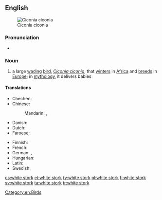 ==English==
[[Image:Ciconia ciconia (aka).jpg|thumb|right|Ciconia ciconia]]

===Pronunciation===
* {{audio|en-uk-white stork.ogg|Audio (UK)}}

===Noun===
{{wikipedia}}
{{en-noun|head=[[white]] [[stork]]}}

# a large [[wading]] [[bird]], ''[[Ciconia ciconia]]'', that [[winter]]s in [[Africa]] and [[breed]]s in [[Europe]]; in [[mythology]], it delivers babies

====Translations====
{{trans-top|large wading bird, ''Ciconia ciconia''}}
* Chechen: {{tø|ce|чIерийдохург}}
* Chinese:
*: Mandarin: {{t-|cmn|白鸛|sc=Hani}}, {{t-|cmn|白鹳|tr=báiguàn|sc=Hani}}
* Danish: {{t|da|hvid stork|c}}
* Dutch: {{t+|nl|ooievaar|m}}
* Faroese: {{t|fo|storkur|m}}
{{trans-mid}}
* Finnish: {{t+|fi|kattohaikara}}
* French: {{t+|fr|cigogne blanche}}
* German: {{t+|de|Weissstorch}},  {{t+|de|Weißstorch|m}}
* Hungarian: {{t-|hu|fehér gólya}}
* Latin: {{t-|la|ciconia}}
* Swedish: {{t|sv|vit stork|c}}
{{trans-bottom}}

[[Category:en:Birds]]

[[cs:white stork]]
[[et:white stork]]
[[fy:white stork]]
[[pl:white stork]]
[[fi:white stork]]
[[sv:white stork]]
[[ta:white stork]]
[[tr:white stork]]